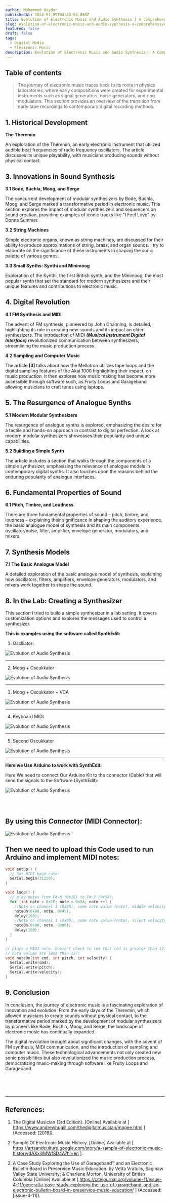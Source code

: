 ```yaml
---
author: Mohammed Haydar
publishedAt: 2024-01-09T04:40:04.866Z
title: Evolution of Electronic Music and Audio Synthesis | A Comprehensive Overview
slug: evolution-of-electronic-music-and-audio-synthesis-a-comprehensive-overview
featured: false
draft: false
tags:
  - Digital Media
  - Electronic Music
description: Evolution of Electronic Music and Audio Synthesis | A Comprehensive Overview
---
```


## Table of contents

> The journey of electronic music traces back to its roots in physics laboratories, where early compositions were created for experimental instruments such as signal generators, noise generators, and ring modulators. This section provides an overview of the transition from early tape recordings to contemporary digital recording methods.

## 1. Historical Development

**The Theremin**

An exploration of the Theremin, an early electronic instrument that utilized audible beat frequencies of radio frequency oscillators. The article discusses its unique playability, with musicians producing sounds without physical contact.

## 3. Innovations in Sound Synthesis

**3.1 Bode, Buchla, Moog, and Serge**

The concurrent development of modular synthesizers by Bode, Buchla, Moog, and Serge marked a transformative period in electronic music. This section explores the impact of modular synthesizers and sequencers on sound creation, providing examples of iconic tracks like "I Feel Love" by Donna Summer.

**3.2 String Machines**

Simple electronic organs, known as string machines, are discussed for their ability to produce approximations of string, brass, and organ sounds.
I try to elaborate on the significance of these instruments in shaping the sonic palette of various genres.

**3.3 Small Synths: Synthi and Minimoog**

Exploration of the Synthi, the first British synth, and the Minimoog, the most popular synth that set the standard for modern synthesizers and their unique features and contributions to electronic music.

## 4. Digital Revolution

**4.1 FM Synthesis and MIDI**

The advent of FM synthesis, pioneered by John Channing, is detailed, highlighting its role in creating new sounds and its impact on older synthesizers. The introduction of MIDI _**(Musical Instrument Digital Interface)**_ revolutionized communication between synthesizers, streamlining the music production process.

**4.2 Sampling and Computer Music**

The article **[3]** talks about how the Mellotron utilizes tape loops and the digital sampling features of the Akai 1000 highlighting their impact, on music production. It then explores how music making has become more accessible through software such, as Fruity Loops and Garageband allowing musicians to craft tunes using laptops.

## 5. The Resurgence of Analogue Synths

**5.1 Modern Modular Synthesizers**

The resurgence of analogue synths is explored, emphasizing the desire for a tactile and hands-on approach in contrast to digital perfection. A look at modern modular synthesizers showcases their popularity and unique capabilities.

**5.2 Building a Simple Synth**

The article includes a section that walks through the components of a simple synthesizer, emphasizing the relevance of analogue models in contemporary digital synths. It also touches upon the reasons behind the enduring popularity of analogue interfaces.

## 6. Fundamental Properties of Sound

**6.1 Pitch, Timbre, and Loudness**

There are three fundamental properties of sound – pitch, timbre, and loudness – explaining their significance in shaping the auditory experience, the basic analogue model of synthesis and its main components: oscillator/noise, filter, amplifier, envelope generator, modulators, and mixers.

## 7. Synthesis Models

**7.1 The Basic Analogue Model**

A detailed exploration of the basic analogue model of synthesis, explaining how oscillators, filters, amplifiers, envelope generators, modulators, and mixers work together to shape the sound.

## 8. In the Lab: Creating a Synthesizer

This section I tried to build a simple synthesizer in a lab setting.
It covers customization options and explores the messages used to control a synthesizer.

**This is examples using the software called SynthEdit:**

1. Osclliator:

![Evolution of Audio Synthesis](./Osclliator.png)

---

2. Moog + Oscukkator

![Evolution of Audio Synthesis](./Moog+Oscukkator.png)

---

3. Moog + Oscukkator + VCA

![Evolution of Audio Synthesis](./Moog+Oscukkator+VCA.png)

---

4. Keyboard MIDI

![Evolution of Audio Synthesis](./Keyboard-MIDI.png)

---

5. Second Oscukkator

![Evolution of Audio Synthesis](./Seconds-Osclliator.png)

---

**Here we Use Arduino to work with SynthEdit:**

Here We need to connect Our Arduino Kit to the connector (Cable) that will send the signals to the Software (SynthEdit):

![Evolution of Audio Synthesis](./MIDI-in-with-Arduino.png)

<br />
<br />

## By using this _**Connector**_ (MIDI Connector):

![Evolution of Audio Synthesis](./MIDI-in-with-Arduino-2.png)

## Then we need to upload this Code used to run Arduino and implement MIDI notes:

```c
void setup() {
  // Set MIDI baud rate:
  Serial.begin(31250);
}

void loop() {
  // play notes from F#-0 (0x1E) to F#-5 (0x5A):
  for (int note = 0x1E; note < 0x5A; note ++) {
    //Note on channel 1 (0x90), some note value (note), middle velocity (0x45):
    noteOn(0x90, note, 0x45);
    delay(100);
    //Note on channel 1 (0x90), some note value (note), silent velocity (0x00):
    noteOn(0x90, note, 0x00);
    delay(100);
  }
}

// plays a MIDI note. Doesn't check to see that cmd is greater than 127, or that
// data values are less than 127:
void noteOn(int cmd, int pitch, int velocity) {
  Serial.write(cmd);
  Serial.write(pitch);
  Serial.write(velocity);
}
```

## 9. Conclusion

In conclusion, the journey of electronic music is a fascinating exploration of innovation and evolution. From the early days of the Theremin, which allowed musicians to create sounds without physical contact, to the transformative period marked by the development of modular synthesizers by pioneers like Bode, Buchla, Moog, and Serge, the landscape of electronic music has continually expanded.

The digital revolution brought about significant changes, with the advent of FM synthesis, MIDI communication, and the introduction of sampling and computer music. These technological advancements not only created new sonic possibilities but also revolutionized the music production process, democratizing music-making through software like Fruity Loops and Garageband.

<br />
<br />
<br />

---

## References:

1. The Digital Musician (3rd Edition). [Online] Available at [ https://www.andrewhugill.com/thedigitalmusician/magee.html ] (Accessed: [2018]).

2. Sample Of Electronic Music History. [Online] Available at [ https://artsandculture.google.com/story/a-sample-of-electronic-music-history/dAXxiIiMWfSD4A?hl=en ].

3. A Case Study Exploring the Use of Garageband™ and an Electronic Bulletin Board in Preservice Music Education. by Vetta Vratulis, Saginaw Valley State University; & Charlene Morton, University of British Columbia [Online] Available at [ https://citejournal.org/volume-11/issue-4-11/general/a-case-study-exploring-the-use-of-garageband-and-an-electronic-bulletin-board-in-preservice-music-education/ ] (Accessed: [issue-4-11]).
